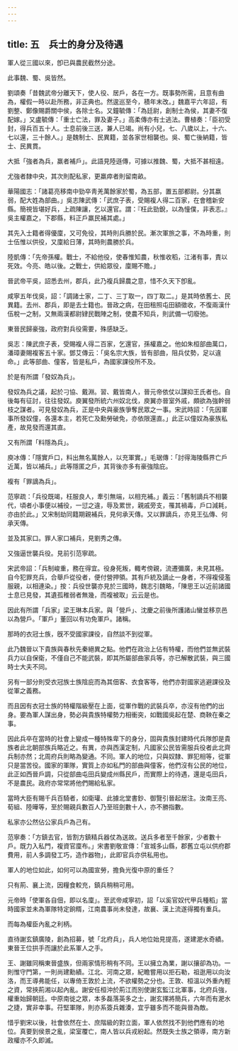 ```yaml
---
---
---
```

title: 五　兵士的身分及待遇
---




軍人從三國以來，卽已與農民截然分途。

此事魏、蜀、吳皆然。

劉頌奏「昔魏武帝分離天下，使人役、居戶，各在一方。既事勢所需，且意有曲為，權假一時以赴所務，非正典也。然逡巡至今，積年末改。」魏嘉平六年詔，有劉整、鄭像賜爵關中侯，各除士名。又鐘毓傳：「為廷尉，創制士為侯，其妻不復配嫁。」又盧毓傳：「重士亡法，罪及妻子。」高柔傳亦有士逃法。曹植奏：「臣初受封，得兵百五十人。士息前後三送，兼人已竭。尚有小兒，七、八歲以上，十六、七以還，三十餘人。」是魏制士、民異籍，並各家世相襲也。吳、蜀亡後納籍，皆士、民異貫。

大抵「強者為兵，羸者補戶」。此語見陸遜傳，可據以推魏、蜀，大抵不甚相遠。

尤強者隸中央，其次則配私家，更羸瘁者則留南畝。

華陽國志：「諸葛亮移南中勁卒靑羌萬餘家於蜀，為五部，置五部都尉。分其嬴弱，配大姓為部曲。」吳志陳武傳：「武庶子表，受賜複人得二百家，在會稽新安縣。簡視皆堪好兵，上疏陳讓，乞以還官。謂：『枉此勁銳，以為憧僕，非表志。』吳主權嘉之，下郡縣，料正戶羸民補其處。」

其先入士籍者得優廩，又可免役，其時則兵勝於民。漸次軍旅之事，不為時重，則士伍惟以供役，又廩給日薄，其時則農勝於兵。

陸凱傳：「先帝孫權。戰士，不給他役，使春惟知農，秋惟收稻，江渚有事，責以死效。今亮、皓以後。之戰士，供給眾役，廩賜不贍。」

晉武帝平吳，詔悉去州，郡兵，此乃複兵歸農之意，惜不久天下卽亂。

咸寧五年伐吳，詔：「調諸士家，二丁、三丁取一，四丁取二。」是其時依舊士、民異籍。去州、郡兵，即是去士籍也。晉政之病，在田租照屯田額徵收，不復兩漢什伍稅一之制，又無兩漢都尉肄民戰陣之制，使農不知兵，則武備一切廢弛。

東晉民歸豪強，政府對兵役需要，殊感缺乏。

吳志：陳武庶子表，受賜複人得二百家，乞還官，孫權嘉之。他如朱桓部曲萬口，潘璋妻賜複客五十家。鄧艾傳云：「吳名宗大族，皆有部曲，阻兵仗勢，足以違命。」此等部曲、僮客，皆是私戶，為國家課役所不及。

於是有所謂「發奴為兵」。

發奴為兵之議，起於刁協、戴淵。習、戴皆南人，晉元帝依仗以謀抑王氏者也。自後每有征討，往往發奴。庾翼發所統六州奴北伐，庾翼亦晉室外戚，頗欲為強幹弱枝之謀者。可見發奴為兵，正是中央與豪族爭奪民眾之一事。宋武時詔：「先因軍事所發奴僮，各還本主，若死亡及勳勞破免，亦依限還直。」此正以僮奴為豪族私產，故見發而還其直。

又有所謂「料隱為兵」。

庾冰傳：「隱實戶口，料出無名萬餘人，以充軍實。」毛琚傳：「討得海陵縣界亡戶近萬，皆以補兵。」此等隱匿之戶，其背後亦多有豪強陰庇。

複有「罪謫為兵」。

范寧疏：「兵役既竭，枉服良人，牽引無端，以相充補。」義云：「舊制謫兵不相襲代，頃者小事便以補役，一愆之違，辱及累世，親戚旁支，罹其禍毒，戶口減耗，亦由於此。」又宋制劫同籍期親補兵，見何承天傳。又以罪謫兵，亦見王弘傳、何承天傳。

並及其家口。罪人家口補兵，見劉秀之傳。

又強逼世襲兵役。見前引范寧疏。

宋武帝詔：「兵制峻重，務在得宜。役身死叛，輙考傍親，流遷彌廣，未見其極。自今犯罪充兵，合舉戶從役者，便付營押領。其有戶統及謫止一身者，不得複侵濫服親，以相連染。」按：兵役世襲亦見於三國時，魏志引魏略，「陳思王以近前諸國士息已見發，其遺孤稚弱者無幾，而複被取」云云是也。

因此有所謂「兵家」梁王琳本兵家。與「營戶」、沈慶之前後所護諸山蠻並移京邑以為營戶。「軍戶」董回以有功免軍戶。諸稱。

那時的衣冠士族，旣不受國家課役，自然談不到從軍。

此乃魏晉以下貴族與春秋先秦絕異之點。他們在政治上佔有特權，而他們並無武裝兵力以自保衛，不僅自己不能武裝，即其所屬部曲家兵等，亦已解散武裝，與三國時士大夫不同。

另有一部分則受衣冠族士族陰庇而為其佃客、衣食客等，他們亦對國家逃避課役及從軍之義務。

而且因有衣冠士族的特權階級壓在上面，從軍作戰的武裝兵卒，亦沒有他們的出身。要為軍人謀出身，勢必與貴族特權勢力相衝突，如戰國吳起在楚、商鞅在秦之事。

因此兵卒在當時的社會上變成一種特殊卑下的身分，固與貴族封建時代兵隊卽是貴族者此北朝部族兵略近之。有異，亦與西漢定制，凡國家公民皆需服兵役者此北齊兵制亦然；北周府兵則略為變通。不同。軍人的地位，只與奴隸、罪犯相等，從軍只是當苦役。國家的軍隊，實質上亦如私門的部曲與僮客，他們沒有公民的地位，此正如西晉戶調，只從部曲屯田兵變成州縣民戶，而實際上的待遇，還是屯田兵，不是農民。政府亦常常將他們賜給私家。

當時大臣有賜千兵百騎者，如衛瓘、此據北堂書鈔、御覽引晉起居注。汝南王亮、荀組、陸曄等，至於賜親兵數百人乃至班劍數十人，亦不勝指數。

私家亦公然佔公家兵戶為己有。

范寧奏：「方鎮去官，皆割方鎮精兵器仗為送故。送兵多者至千餘家，少者數十戶。既力入私門，複資官廩布。」宋書劉敬宣傳：「宣城多山縣，郡舊立屯以供府郡費用，前人多調發工巧，造作器物」，此即官兵亦供私用也。

軍人的地位如此，如何可以為國宣勞，擔負光復中原的重任？

只有荊、襄上流，因糧食較充，鎮兵稍稍可用。

元帝時「使軍各自佃，即以名廩」。至武帝咸寧初，詔「以奚官奴代甲兵種稻」當時國家並未為軍隊特定餉糈，江南農事尚未發達，故襄、漢上流遂得獨有重兵。

而每為權臣內亂之利柄。

直待謝玄鎮廣陵，創為招募，號「北府兵」，兵人地位始見提高，遂建淝水奇績。東晉王位拱手而讓於此系軍人之手。

王、謝雖同稱東晉盛族，但兩家情形稍有不同。王以擁立為業，謝以攘卻為功。一則惟守門第，一則尚建勳績。江北、河南之眾，紀瞻嘗用以拒石勒，祖逖用以向汝洛，而王導弗能任，以專倚王敦於上流，不欲權勢之分也。王敦、桓溫以外重內輕之資，常挾荊湘以起內亂。謝安任桓沖於荊江而別使謝玄監江北軍事，北府兵強，權重始歸朝廷。中原南徙之眾，本多磊落英多之士，謝玄擇將簡兵，六年而有淝水之捷，實非幸事。苻堅軍隊，則亦系簽兵雜湊，宜乎雖多而不能與晉為敵。

惜乎劉宋以後，社會依然在士、庶階級的對立面，軍人依然找不到他們應有的地位。真要到侯景之亂，梁室覆亡，南人皆以兵戎紛起。然既失士族之領導，南方新政權亦不久即滅。